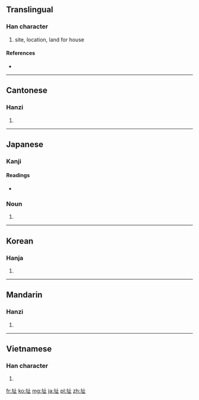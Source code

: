 {{also|阯}}
==Translingual==

===Han character===
{{Han char|rn=32|rad=土|as=04|sn=7|four=4111<sub>0</sub>|canj=土卜中一 (GYLM)}}

# site, location, land for house

====References====
* {{Han ref|kx=0224.240|dkj=04908|dj=0459.120|hdz=10422.130|uh=5740|ud=22336|bh=A77D|bd=42877}}

----

==Cantonese==

===Hanzi===
{{yue-hanzi|jyut=|y=ji2}}

# {{defn|lang=yue|sort=土04}}

----

==Japanese==

===Kanji===
{{ja-kanji|grade=|rs=土04}}

====Readings====
* {{ja-readings|on=[[し]] (shi)|kun=[[あと]] (ato)}}

===Noun===
{{ja-noun|k|hira=あと|rom=ato}} 

# {{alternative form of|跡|lang=ja}}

----

==Korean==

===Hanja===
{{ko-hanja|hangeul=지|rv=ji|mr=chi}}

# {{defn|lang=ko|sort=土04}}

----

==Mandarin==

===Hanzi===
{{cmn-hanzi|pin=[[zhǐ]] ([[zhi3]])|wg=chih<sup>3</sup>}}

# {{defn|lang=cmn|sort=土04}}

----

==Vietnamese==

===Han character===
{{vi-hantu|[[chỉ]], [[xởi]]|rs=土04}}

# {{defn|lang=vi|sort=土04}}

[[fr:址]]
[[ko:址]]
[[mg:址]]
[[ja:址]]
[[pl:址]]
[[zh:址]]